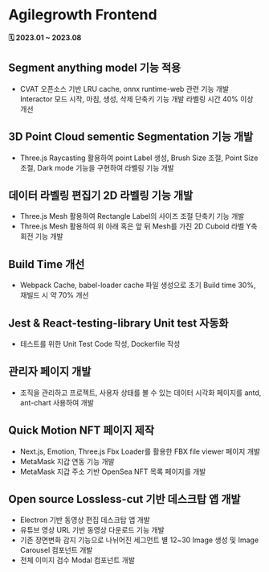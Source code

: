 # Agilegrowth Frontend
**🗓️ 2023.01 ~ 2023.08**

## Segment anything model 기능 적용

- CVAT 오픈소스 기반 LRU cache, onnx runtime-web 관련 기능 개발 Interactor 모드 시작, 마침, 생성, 삭제 단축키 기능 개발 라벨링 시간 40% 이상 개선

## 3D Point Cloud sementic Segmentation 기능 개발

- Three.js Raycasting 활용하여 point Label 생성, Brush Size 조절, Point Size 조절, Dark mode 기능을 구현하여 라벨링 기능 개발


## 데이터 라벨링 편집기 2D 라벨링 기능 개발

- Three.js Mesh 활용하여 Rectangle Label의 사이즈 조절 단축키 기능 개발
- Three.js Mesh 활용하여 위 아래 혹은 앞 뒤 Mesh를 가진 2D Cuboid 라벨 Y축 회전 기능 개발


## Build Time 개선

- Webpack Cache, babel-loader cache 파일 생성으로 초기 Build time 30%, 재빌드 시 약 70% 개선


## Jest & React-testing-library Unit test 자동화

- 테스트를 위한 Unit Test Code 작성, Dockerfile 작성


## 관리자 페이지 개발

- 조직을 관리하고 프로젝트, 사용자 상태를 볼 수 있는 데이터 시각화 페이지를 antd, ant-chart 사용하여 개발


## Quick Motion NFT 페이지 제작

- Next.js, Emotion, Three.js Fbx Loader를 활용한 FBX file viewer 페이지 개발
- MetaMask 지갑 연동 기능 개발
- MetaMask 지갑 주소 기반 OpenSea NFT 목록 페이지를 개발


## Open source Lossless-cut 기반 데스크탑 앱 개발

- Electron 기반 동영상 편집 데스크탑 앱 개발
- 유튜브 영상 URL 기반 동영상 다운로드 기능 개발
- 기존 장면변화 감지 기능으로 나뉘어진 세그먼트 별 12~30 Image 생성 및 Image Carousel 컴포넌트 개발
- 전체 이미지 검수 Modal 컴포넌트 개발
